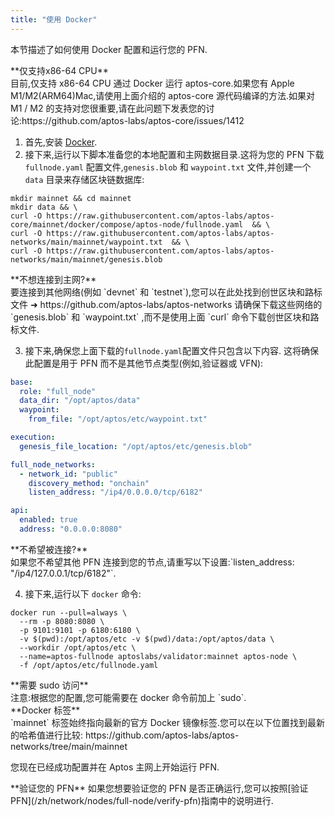 ```yaml
---
title: "使用 Docker"
---
```



本节描述了如何使用 Docker 配置和运行您的 PFN.

<Aside type="caution">
  **仅支持x86-64 CPU**<br />
  目前,仅支持 x86-64 CPU 通过 Docker 运行 aptos-core.如果您有 Apple M1/M2(ARM64)Mac,请使用上面介绍的 aptos-core 源代码编译的方法.如果对 M1 / M2 的支持对您很重要,请在此问题下发表您的讨论:https://github.com/aptos-labs/aptos-core/issues/1412
</Aside>

1. 首先,安装 [Docker](https://docs.docker.com/get-docker/).
2. 接下来,运行以下脚本准备您的本地配置和主网数据目录.这将为您的 PFN 下载 `fullnode.yaml` 配置文件,`genesis.blob` 和 `waypoint.txt` 文件,并创建一个 `data` 目录来存储区块链数据库:

```shellscript filename="Terminal"
mkdir mainnet && cd mainnet
mkdir data && \
curl -O https://raw.githubusercontent.com/aptos-labs/aptos-core/mainnet/docker/compose/aptos-node/fullnode.yaml  && \
curl -O https://raw.githubusercontent.com/aptos-labs/aptos-networks/main/mainnet/waypoint.txt  && \
curl -O https://raw.githubusercontent.com/aptos-labs/aptos-networks/main/mainnet/genesis.blob
```

<Aside type="caution">
  **不想连接到主网?**<br />
  要连接到其他网络(例如 `devnet` 和 `testnet`),您可以在此处找到创世区块和路标文件 ➜ https://github.com/aptos-labs/aptos-networks
  请确保下载这些网络的 `genesis.blob` 和 `waypoint.txt` ,而不是使用上面 `curl` 命令下载创世区块和路标文件.
</Aside>

3. 接下来,确保您上面下载的`fullnode.yaml`配置文件只包含以下内容.
   这将确保此配置是用于 PFN 而不是其他节点类型(例如,验证器或 VFN):

```yaml filename="fullnode.yaml"
base:
  role: "full_node"
  data_dir: "/opt/aptos/data"
  waypoint:
    from_file: "/opt/aptos/etc/waypoint.txt"

execution:
  genesis_file_location: "/opt/aptos/etc/genesis.blob"

full_node_networks:
  - network_id: "public"
    discovery_method: "onchain"
    listen_address: "/ip4/0.0.0.0/tcp/6182"

api:
  enabled: true
  address: "0.0.0.0:8080"
```

<Aside type="caution">
  **不希望被连接?**<br />
  如果您不希望其他 PFN 连接到您的节点,请重写以下设置:`listen_address: "/ip4/127.0.0.1/tcp/6182"`.
</Aside>

4. 接下来,运行以下 `docker` 命令:

```shellscript filename="Terminal"
docker run --pull=always \
  --rm -p 8080:8080 \
  -p 9101:9101 -p 6180:6180 \
  -v $(pwd):/opt/aptos/etc -v $(pwd)/data:/opt/aptos/data \
  --workdir /opt/aptos/etc \
  --name=aptos-fullnode aptoslabs/validator:mainnet aptos-node \
  -f /opt/aptos/etc/fullnode.yaml
```

<Aside type="caution">
  **需要 sudo 访问**<br />
  注意:根据您的配置,您可能需要在 docker 命令前加上 `sudo`.
</Aside>

<Aside type="note">
  **Docker 标签**<br />
  `mainnet` 标签始终指向最新的官方 Docker 镜像标签.您可以在以下位置找到最新的哈希值进行比较:
  https://github.com/aptos-labs/aptos-networks/tree/main/mainnet
</Aside>

您现在已经成功配置并在 Aptos 主网上开始运行 PFN.

<Aside type="note">
  **验证您的 PFN**
  如果您想要验证您的 PFN 是否正确运行,您可以按照[验证 PFN](/zh/network/nodes/full-node/verify-pfn)指南中的说明进行.
</Aside>
